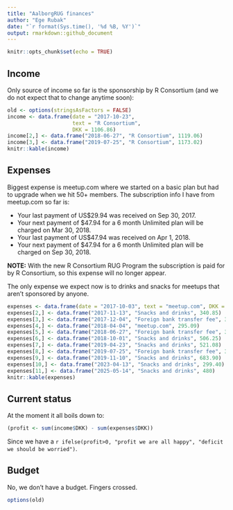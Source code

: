```yaml
---
title: "AalborgRUG finances"
author: "Ege Rubak"
date: "`r format(Sys.time(), '%d %B, %Y')`"
output: rmarkdown::github_document
---
```


```r
knitr::opts_chunk$set(echo = TRUE)
```

## Income

Only source of income so far is the sponsorship by R Consortium (and we do not
expect that to change anytime soon):
```r
old <- options(stringsAsFactors = FALSE)
income <- data.frame(date = "2017-10-23",
                     text = "R Consortium",
                     DKK = 1106.86)
income[2,] <- data.frame("2018-06-27", "R Consortium", 1119.06)
income[3,] <- data.frame("2019-07-25", "R Consortium", 1173.02)
knitr::kable(income)
```

## Expenses

Biggest expense is meetup.com where we started on a basic plan but had to upgrade
when we hit 50+ members. The subscription info I have from meetup.com so far is:

- Your last payment of US$29.94 was received on Sep 30, 2017.
- Your next payment of $47.94 for a 6 month Unlimited plan will be charged on Mar 30, 2018.
- Your last payment of US$47.94 was received on Apr 1, 2018.
- Your next payment of $47.94 for a 6 month Unlimited plan will be charged on Sep 30, 2018.

**NOTE:** With the new R Consortium RUG Program the subscription is paid for by
R Consortium, so this expense will no longer appear.

The only expense we expect now is to drinks and snacks
for meetups that aren't sponsored by anyone.
```r
expenses <- data.frame(date = "2017-10-03", text = "meetup.com", DKK = 192.10)
expenses[2,] <- data.frame("2017-11-13", "Snacks and drinks", 340.85)
expenses[3,] <- data.frame("2017-12-04", "Foreign bank transfer fee", 35.00)
expenses[4,] <- data.frame("2018-04-04", "meetup.com", 295.09)
expenses[5,] <- data.frame("2018-06-27", "Foreign bank transfer fee", 30.00)
expenses[6,] <- data.frame("2018-10-01", "Snacks and drinks", 506.25)
expenses[7,] <- data.frame("2019-04-23", "Snacks and drinks", 521.08)
expenses[8,] <- data.frame("2019-07-25", "Foreign bank transfer fee", 30.00)
expenses[9,] <- data.frame("2019-11-10", "Snacks and drinks", 683.90)
expenses[10,] <- data.frame("2023-04-13", "Snacks and drinks", 299.40)
expenses[11,] <- data.frame("2025-05-14", "Snacks and drinks", 480)
knitr::kable(expenses)
```

## Current status

At the moment it all boils down to:
```r
(profit <- sum(income$DKK) - sum(expenses$DKK))
```
Since we have a `r ifelse(profit>0, "profit we are all happy", "deficit we should be worried")`. 

## Budget

No, we don't have a budget. Fingers crossed.

```r
options(old)
```

